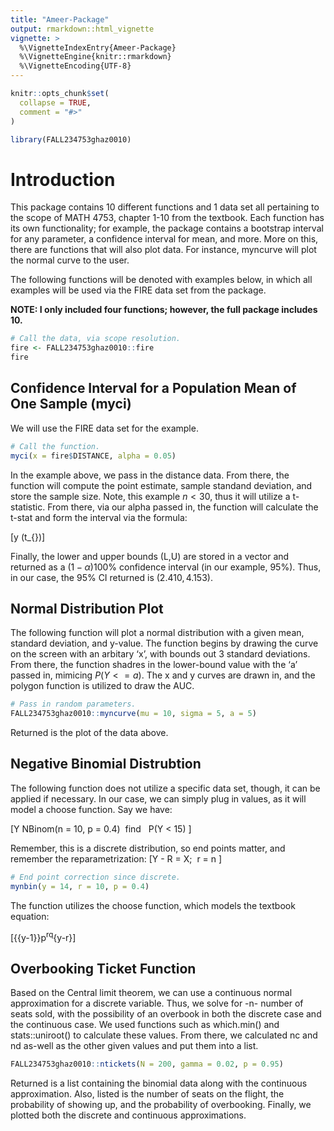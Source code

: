 ```yaml
---
title: "Ameer-Package"
output: rmarkdown::html_vignette
vignette: >
  %\VignetteIndexEntry{Ameer-Package}
  %\VignetteEngine{knitr::rmarkdown}
  %\VignetteEncoding{UTF-8}
---
```


```r
knitr::opts_chunk$set(
  collapse = TRUE,
  comment = "#>"
)
```

```r
library(FALL234753ghaz0010)
```

# Introduction

This package contains 10 different functions and 1 data set all pertaining to the scope of MATH 4753, chapter 1-10 from the textbook. Each function has its own functionality; for example, the package contains a bootstrap interval for any parameter, a confidence interval for mean, and more. More on this, there are functions that will also plot data. For instance, myncurve will plot the normal curve to the user.

The following functions will be denoted with examples below, in which all examples will be used via the FIRE data set from the package.

**NOTE: I only included four functions; however, the full package includes 10.**

```r
# Call the data, via scope resolution.
fire <- FALL234753ghaz0010::fire
fire
```

## Confidence Interval for a Population Mean of One Sample (myci)

We will use the FIRE data set for the example.

```r
# Call the function.
myci(x = fire$DISTANCE, alpha = 0.05)
```
In the example above, we pass in the distance data. From there, the function will compute the point estimate, sample standand deviation, and store the sample size. Note, this example $n < 30$, thus it will utilize a t-statistic. From there, via our alpha passed in, the function will calculate the t-stat and form the interval via the formula:

\[\overline y \pm (t_{\tfrac{\alpha}{2}}\tfrac{s}{\sqrt{n}})\]

Finally, the lower and upper bounds (L,U) are stored in a vector and returned as a $(1-\alpha)100\%$ confidence interval (in our example, 95%). Thus, in our case, the 95% CI returned is $(2.410, 4.153)$.




## Normal Distribution Plot

The following function will plot a normal distribution with a given mean, standard deviation, and y-value. The function begins by drawing the curve on the screen with an arbitary 'x', with bounds out 3 standard deviations. From there, the function shadres in the lower-bound value with the 'a' passed in, mimicing $P(Y <= a)$. The x and y curves are drawn in, and the polygon function is utilized to draw the AUC.

```r
# Pass in random parameters.
FALL234753ghaz0010::myncurve(mu = 10, sigma = 5, a = 5)
```

Returned is the plot of the data above.

## Negative Binomial Distrubtion

The following function does not utilize a specific data set, though, it can be applied if necessary. In our case, we can simply plug in values, as it will model a choose function. Say we have:

\[Y \sim NBinom(n = 10, p = 0.4) \ find \  P(Y < 15) \]

Remember, this is a discrete distribution, so end points matter, and remember the reparametrization:
\[Y - R = X; \ r = n \]

```r
# End point correction since discrete.
mynbin(y = 14, r = 10, p = 0.4)

```

The function utilizes the choose function, which models the textbook equation:

\[{{y-1}\choose{r-1}}p^rq^{y-r}\]

## Overbooking Ticket Function

Based on the Central limit theorem, we can use a continuous normal approximation for a discrete variable. Thus, we solve for -n- number of seats sold, with the possibility of an overbook in both the discrete case and the continuous case. We used functions such as which.min() and stats::uniroot() to calculate these values. From there, we calculated nc and nd as-well as the other given values and put them into a list. 

```r
FALL234753ghaz0010::ntickets(N = 200, gamma = 0.02, p = 0.95)
```

Returned is a list containing the binomial data along with the continuous approximation. Also, listed is the number of seats on the flight, the probability of showing up, and the probability of overbooking. Finally, we plotted both the discrete and continuous approximations.


